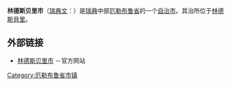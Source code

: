 {{Infobox Kommun|
fullname=Lindesbergs kommun|
coatofarms=[[File:Lindesberg_vapen.svg|100px]]|
county=[[厄勒布鲁省|厄勒布鲁省]]|
province=[[西曼兰|西曼兰]]|
capital=[[林德斯貝里|林德斯貝里]]|
map=[[File:Lindesberg_Municipality_in_Örebro_County.png|200px]]|
arearank=第73名|
area=1,488.69|
arealand=1,382.80|
populationrank=第108名|
population=23,104|
densityrank=第192名|
populationdensity=16.7|
website=http://www.lindesberg.se/|
footnotes=面积与人口统计数据来自[[瑞典统计局|瑞典统计局]]，截至2007年12月31日}}

'''林德斯贝里市'''（[[瑞典文|瑞典文]]：{{lang|sv|''Lindesbergs kommun''}}）是[[瑞典|瑞典]]中部[[厄勒布鲁省|厄勒布鲁省]]的一个[[瑞典自治市|自治市]]。其治所位于[[林德斯貝里|林德斯貝里]]。

== 外部链接 ==
* [http://www.lindesberg.se 林德斯贝里市] {{Wayback|url=http://www.lindesberg.se/ |date=20121113155129 }}－官方网站

{{Örebro County}}
{{Localities in Lindesberg Municipality}}

{{coord|59|35|N|15|15|E|region:SE_type:adm2nd|display=title}}

[[Category:厄勒布鲁省市镇|Category:厄勒布鲁省市镇]]